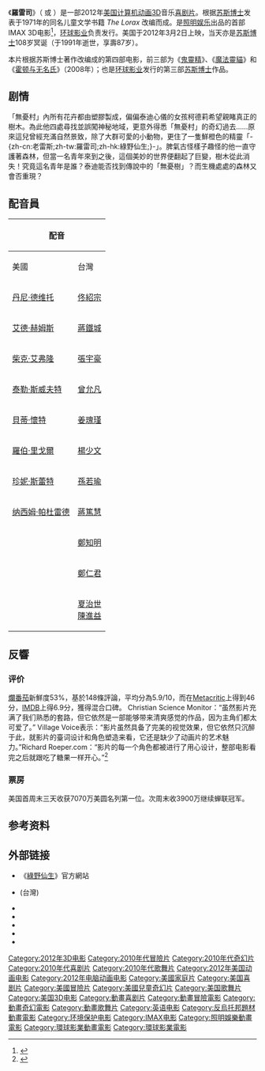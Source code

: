{{noteTA
|T=zh-hans:老雷斯的故事;zh-hk:綠野仙生;zh-tw:羅雷司;
|G1=Movie
|G2=Show
|G3=IT
|1=zh-cn:老雷斯的故事;zh-tw:羅雷司;zh-hk:綠野仙生;
|2=zh-cn:泰德·威金斯;zh-tw:泰德·威金斯;zh-hk:榮·泰迪
|3=zh-cn:奥黛丽;zh-tw:奧黛麗;zh-hk:柯德莉
|4=zh-cn:万事乐;zh-tw:萬事樂;zh-hk:溫士拿
|5=zh-cn:艾洛伊修斯·欧海尔;zh-tw:艾洛伊修斯·歐海爾;zh-hk:奧哈里
|6=zh-cn:威金斯太太;zh-tw:威金斯太太;zh-hk:榮太太
|7=zh-cn:布雷特和契特;zh-tw:阿白和阿癡
|8=zh-cn:胶胶镇;zh-tw:絲呢鎮;zh-hk:無憂村
|9=zh-cn:胶胶树;zh-tw:絲呢樹;zh-hk:無憂樹
|10=zh-hans:勇者行动; zh-tw:海豹神兵：英勇行動; zh-hk:海豹突擊隊; zh-sg:勇者行动;
|11=zh-cn:泰德;zh-tw:泰德;zh-hk:泰迪
|12=zh-cn:诺玛;zh-tw:諾瑪;zh-hk:朗瑪
}}
{{Infobox film
| name = 綠野仙生
| original_name = {{lang|en|''Dr. Seuss' The Lorax''}}
| image = Lorax teaser poster.jpg
| alt = 
| director = [[克里斯·雷纳德|克里斯·雷纳德]]<br />Kyle Balda
| executive_producer = Ken Daurio<br />Audrey Geisel<br />Cinco Paul
| producer = [[Chris_Meledandri|Chris Meledandri]]<br />Janet Healy
| screenplay = Ken Daurio<br />Cinco Paul
| based on = ''The Lorax'' （[[Dr._Seuss|Dr. Seuss]]）
| starring = [[丹尼·德維托|丹尼·德維托]]<br />[[柴克·艾弗隆|柴克·艾弗隆]]<br />[[泰勒·斯威夫特|泰勒·斯威夫特]]<br />[[艾德·赫姆斯|艾德·赫姆斯]]<br />[[羅伯·里戈爾|羅伯·里戈爾]]<br />[[Betty_White|Betty White]]<br />[[珍妮·斯蕾特|珍妮·斯蕾特]]
| music = [[w:en:John_Powell|John Powell]]
| cinematography = 
| editing = Claire Dodgson<br />Steven Liu<br />[[Ken_Schretzmann|Ken Schretzmann]]
| studio = [[照明娱乐|照明娱乐]]
| distributor = [[环球影业|环球影业]]
| released ={{flagicon|USA}}{{Film date|2012|3|2}}<br />{{flagicon|ROC}}{{Film date|2012|3|30}}<br />{{flagicon|HKG}}{{Film date|2012|4|5}}<br />{{flagicon|CHN}}{{Film date|2012|7|27}}<br />{{flagicon|JPN}}{{Film date|2012|10|16}}
| runtime = 86 分钟
| country = [[美国|美国]]
| language = 英语
| budget = 7000万美元<ref name=imdb>{{cite web |url=http://www.imdb.com/title/tt1482459/ |title=Dr. Seuss' The Lorax (2012) |work=[[IMDb|IMDb]]}}</ref>
| gross = 3.48亿美元<ref name=Mojo>{{cite web |url=http://www.boxofficemojo.com/movies/?id=lorax.htm |title=Dr. Seuss' The Lorax (2012) |work=[[Box_Office_Mojo|Box Office Mojo]]|accessdate=25 June 2012}}</ref>
| cn_name  = 老雷斯的故事
| tw_name  = 羅雷司
| hk_name  = 绿野仙生
}}
《'''羅雷司'''》（{{lang-en|''Dr. Seuss' The Lorax''}} 或 {{lang|en|''The Lorax''}}）是一部2012年[[美国|美国]][[计算机动画|计算机动画]][[3D電影|3D]]音乐[[喜劇片|喜剧片]]。根据[[苏斯博士|苏斯博士]]发表于1971年的同名儿童文学书籍 ''The Lorax'' 改编而成。是[[照明娱乐|照明娱乐]]出品的首部IMAX 3D电影<ref>{{cite web|title=Dr. Seuss' The Lorax: An IMAX 3D Experience|url=http://www.imax.com/movies/m/dr-seuss-the-lorax-an-imax-3d-experience/|work=IMAX|accessdate=November 12, 2011|deadurl=yes|archiveurl=https://web.archive.org/web/20111029202936/http://www.imax.com/movies/m/dr-seuss-the-lorax-an-imax-3d-experience/|archivedate=2011年10月29日}}</ref>，[[环球影业|环球影业]]负责发行。美国于2012年3月2日上映，当天亦是[[蘇斯博士|苏斯博士]]108岁冥诞（于1991年逝世，享壽87岁）。

本片根据苏斯博士著作改编成的第四部电影，前三部为《[[鬼靈精|鬼靈精]]》、《[[魔法靈貓|魔法靈貓]]》和《[[霍顿与无名氏|霍顿与无名氏]]》（2008年）；也是[[环球影业|环球影业]]发行的第三部[[蘇斯博士|苏斯博士]]作品。

==剧情==
「無憂村」內所有花卉都由塑膠製成，偏偏泰迪心儀的女孩柯德莉希望親睹真正的樹木。為此他四處尋找並誤闖神秘地域，更意外得悉「無憂村」的奇幻過去……原來這兒曾經充滿自然景致，除了大群可愛的小動物，更住了一隻鮮橙色的精靈「-{zh-cn:老雷斯;zh-tw:羅雷司;zh-hk:綠野仙生;}-」。脾氣古怪樣子趣怪的他一直守護著森林，但當一名青年來到之後，這個美妙的世界便翻起了巨變，樹木從此消失！究竟這名青年是誰？泰迪能否找到傳說中的「無憂樹」？而生機處處的森林又會否重現？

== 配音員 ==
{| class="wikitable"
!colspan=4|配音
!rowspan=2|角色
|-
!美國
!台灣
!香港
!中國大陸
|-
|[[丹尼·德维托|丹尼·德维托]]
|[[佟紹宗|佟紹宗]]
|[[李忠強|李忠強]]
|[[胡連華|胡連華]]
|羅雷司（The Lorax）
|-
|[[艾德·赫姆斯|艾德·赫姆斯]]
|[[蔣鐵城|蔣鐵城]]
|
|[[孟令軍|孟令軍]]
|萬事樂（Once-ler）
|-
|[[柴克·艾弗隆|柴克·艾弗隆]]
|[[張宇豪|張宇豪]]
|[[張裕東|張裕東]]
|[[王琛|王琛]]
|泰德·威金斯（Theodore "Ted" Wiggins）
|-
|[[泰勒·斯威夫特|泰勒·斯威夫特]]
|[[曾允凡|曾允凡]]
|[[溫卓妍|溫卓妍]]
|[[杨鸣|杨鸣]]
|奧黛麗（Audrey）
|-
|[[貝蒂·懷特|貝蒂·懷特]]
|[[姜瑰瑾|姜瑰瑾]]
|[[黎宣|黎宣]]
|[[隋桂鳳|隋桂鳳]]
|諾瑪奶奶（Grammy Norma）
|-
|[[羅伯·里戈爾|羅伯·里戈爾]]
|[[楊少文|楊少文]]
|[[李建良_(配音員)|李建良]]
|[[郭金非|郭金非]]
|艾洛伊修斯·歐海爾（Aloysius O'Hare）
|-
|[[珍妮·斯蕾特|珍妮·斯蕾特]]
|[[孫若瑜|孫若瑜]]
|[[邵美君|邵美君]]
|
|威金斯太太（Mrs. Wiggins）
|-
|[[纳西姆·帕杜雷德|纳西姆·帕杜雷德]]
|[[蔣篤慧|蔣篤慧]]
|
|[[牟珈論|牟珈論]]
|萬事樂的母親（Once-ler's Mother）
|-
|{{link-en|史蒂芬·托伯勞斯基|Stephen_Tobolowsky}}
|[[鄭知明|鄭知明]]
|
|[[虞桐偉|虞桐偉]]
|烏布叔叔（Uncle Ubb）
|-
|{{link-en|愛瑪麗·文德爾|Elmarie_Wendel}}
|[[鄭仁君|鄭仁君]]
|
|[[朱麗松|朱麗松]]
|萬事樂的阿姨（Aunt Grizelda）
|-
|{{link-en|丹尼·庫克西|Danny_Cooksey}}
|[[夏治世|夏治世]]<br />[[陳進益|陳進益]]
|
|[[王利軍|王利軍]]
|阿白和阿癡（Brett and Chet）
|}

==反響==
=== 评价 ===
[[爛番茄|爛番茄]]新鮮度53%，基於148條評論，平均分為5.9/10，而在[[Metacritic|Metacritic]]上得到46分，[[IMDB|IMDB]]上得6.9分，獲得混合口碑。
Christian Science Monitor：“虽然影片充满了我们熟悉的套路，但它依然是一部能够带来清爽感觉的作品，因为主角们都太可爱了。” Village Voice表示：“影片虽然具备了完美的视觉效果，但它依然只沉醉于此，就影片的臺词设计和角色塑造来看，它还是缺少了动画片的艺术魅力。”Richard Roeper.com：“影片的每一个角色都被进行了用心设计，整部电影看完之后就跟吃了糖果一样开心。”<ref>{{cite web|url=http://yule.sohu.com/20120305/n336682447_1.shtml | language= | title=0227-0303北美票房：《綠野仙生》7070万惊爆夺冠 |publisher=搜狐娱乐 |date=2012年3月5日 |accessdate= }}</ref>

=== 票房 ===
美国首周末三天收获7070万美圆名列第一位。次周末收3900万继续蝉联冠军。

{{start box}}
{{succession prize box|《[[勇者行动|勇者行动]]》|《[[龙虎少年队|龙虎少年队]]》|[[2012年美國週末票房冠軍|2012年美國週末票房冠軍]]<br />第9周、第10周|3月4日、3月11日}}
{{end box}}

==参考资料==
{{Reflist|2}}

==外部链接==
* 《[http://www.theloraxmovie.com/ 綠野仙生]》官方網站{{en}}
* {{Official|http://www.uip.com.tw/lorax/main.html}}(台灣)
* {{IMDb title|1482459|The Lorax}}
* {{allrovi movie|495010|The Lorax}}
* {{mojo title|lorax|The Lorax}}
* {{rotten-tomatoes|the_lorax|The Lorax}}
* {{metacritic film|dr-seuss-the-lorax|The Lorax}}

{{照明娛樂}}
{{DEFAULTSORT:Lorax}}
{{Portal bar|美國|電影|動漫}}
[[Category:2012年3D电影|Category:2012年3D电影]]
[[Category:2010年代冒險片|Category:2010年代冒險片]]
[[Category:2010年代奇幻片|Category:2010年代奇幻片]]
[[Category:2010年代喜剧片|Category:2010年代喜剧片]]
[[Category:2010年代歌舞片|Category:2010年代歌舞片]]
[[Category:2012年美国动画电影|Category:2012年美国动画电影]]
[[Category:2012年电脑动画电影|Category:2012年电脑动画电影]]
[[Category:美國家庭片|Category:美國家庭片]]
[[Category:美国喜剧片|Category:美国喜剧片]]
[[Category:美國冒險片|Category:美國冒險片]]
[[Category:美國兒童奇幻片|Category:美國兒童奇幻片]]
[[Category:美国歌舞片|Category:美国歌舞片]]
[[Category:美国3D电影|Category:美国3D电影]]
[[Category:動畫喜剧片|Category:動畫喜剧片]]
[[Category:動畫冒險電影|Category:動畫冒險電影]]
[[Category:動畫奇幻電影|Category:動畫奇幻電影]]
[[Category:動畫歌舞片|Category:動畫歌舞片]]
[[Category:英语电影|Category:英语电影]]
[[Category:反烏托邦題材動畫電影|Category:反烏托邦題材動畫電影]]
[[Category:环境保护电影|Category:环境保护电影]]
[[Category:IMAX电影|Category:IMAX电影]]
[[Category:照明娛樂動畫電影|Category:照明娛樂動畫電影]]
[[Category:環球影業動畫電影|Category:環球影業動畫電影]]
[[Category:環球影業電影|Category:環球影業電影]]